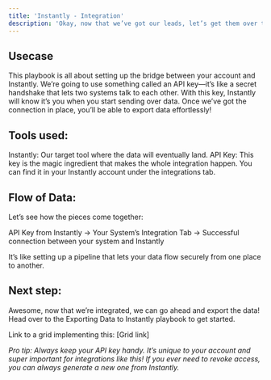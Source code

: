 ```yaml
---
title: 'Instantly - Integration'
description: 'Okay, now that we’ve got our leads, let’s get them over to Instantly! But first, we need to set up a connection. Don’t worry, it’s super easy—all you need is an API key, and we’ll be good to go.'
---
```


## Usecase

This playbook is all about setting up the bridge between your account and Instantly. We’re going to use something called an API key—it’s like a secret handshake that lets two systems talk to each other. With this key, Instantly will know it’s you when you start sending over data. Once we’ve got the connection in place, you’ll be able to export data effortlessly!

## Tools used:

Instantly: Our target tool where the data will eventually land.
API Key: This key is the magic ingredient that makes the whole integration happen. You can find it in your Instantly account under the integrations tab.

## Flow of Data:

Let’s see how the pieces come together:

API Key from Instantly → Your System’s Integration Tab → Successful connection between your system and Instantly

It’s like setting up a pipeline that lets your data flow securely from one place to another.

## Next step:

Awesome, now that we’re integrated, we can go ahead and export the data! Head over to the Exporting Data to Instantly playbook to get started.

Link to a grid implementing this: \[Grid link]

*Pro tip: Always keep your API key handy. It’s unique to your account and super important for integrations like this! If you ever need to revoke access, you can always generate a new one from Instantly.*